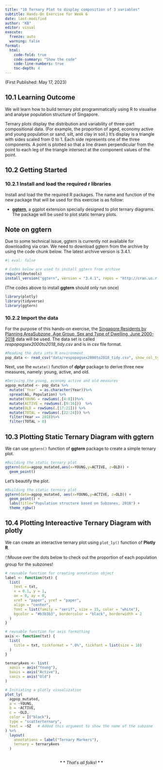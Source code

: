 ```yaml
---
title: "10 Ternary Plot to display composition of 3 variables"
subtitle: Hands-On Exercise for Week 6
date: last-modified
author: "KB"
editor: visual
execute:
  freeze: auto 
  warning: false
format:
  html:
    code-fold: true
    code-summary: "Show the code"
    code-line-numbers: true
    toc-depth: 4
---
```


(First Published: May 17, 2023)

## 10.1 Learning Outcome

We will learn how to build ternary plot programmatically using R to visualise and analyse population structure of Singapore.

Ternary plots display the distribution and variability of three-part compositional data. (For example, the proportion of aged, economy active and young population or sand, silt, and clay in soil.) It's display is a triangle with sides scaled from 0 to 1. Each side represents one of the three components. A point is plotted so that a line drawn perpendicular from the point to each leg of the triangle intersect at the component values of the point.

## 10.2 Getting Started

### 10.2.1 Install and load the required r libraries

Install and load the the required R packages. The name and function of the new package that will be used for this exercise is as follow:

-   [**ggtern**](http://www.ggtern.com/), a ggplot extension specially designed to plot ternary diagrams. The package will be used to plot static ternary plots.

::: callout-note
## Note on ggtern

Due to some technical issue, ggtern is currently not available for downloading via cran. We need to download ggtern from the archive by using the code chunk below. The latest archive version is 3.4.1.
:::

```r
#| eval: false

# Codes below are used to install ggtern from archive
require(devtools)
install_version("ggtern", version = "3.4.1", repos = "http://cran.us.r-project.org")
```

(The codes above to install **ggtern** should only run once)

```r
library(plotly)
library(tidyverse)
library(ggtern)
```

### 10.2.2 Import the data

For the purpose of this hands-on exercise, the [Singapore Residents by Planning AreaSubzone, Age Group, Sex and Type of Dwelling, June 2000-2018](https://www.singstat.gov.sg/find-data/search-by-theme/population/geographic-distribution/latest-data) data will be used. The data set is called *respopagsex2000to2018_tidy.csv* and is in csv file format.

```r
#Reading the data into R environment
pop_data <- read_csv("data/respopagsex2000to2018_tidy.csv", show_col_types = FALSE) 
```

Next, use the `mutate()` function of **dplyr** package to derive three new measures, namely: young, active, and old.

```r
#Deriving the young, economy active and old measures
agpop_mutated <- pop_data %>%
  mutate(`Year` = as.character(Year))%>%
  spread(AG, Population) %>%
  mutate(YOUNG = rowSums(.[4:8]))%>%
  mutate(ACTIVE = rowSums(.[9:16]))  %>%
  mutate(OLD = rowSums(.[17:21])) %>%
  mutate(TOTAL = rowSums(.[22:24])) %>%
  filter(Year == 2018)%>%
  filter(TOTAL > 0)
```

## 10.3 Plotting Static Ternary Diagram with **ggtern**

We can use `ggtern()` function of **ggtern** package to create a simple ternary plot.

```r
#Building the static ternary plot
ggtern(data=agpop_mutated,aes(x=YOUNG,y=ACTIVE, z=OLD)) +
  geom_point()
```

Let's beautify the plot.

```r
#Building the static ternary plot
ggtern(data=agpop_mutated, aes(x=YOUNG,y=ACTIVE, z=OLD)) +
  geom_point() +
  labs(title="Population structure based on Subzones, 2018") +
  theme_rgbw()
```

## 10.4 Plotting Intereactive Ternary Diagram with **plotly**

We can create an interactive ternary plot using `plot_ly()` function of **Plotly R**.

🖱️Mouse over the dots below to check out the proportion of each population group for the subzones!

```r
# reusable function for creating annotation object
label <- function(txt) {
  list(
    text = txt, 
    x = 0.1, y = 1,
    ax = 0, ay = 0,
    xref = "paper", yref = "paper", 
    align = "center",
    font = list(family = "serif", size = 15, color = "white"),
    bgcolor = "#b3b3b3", bordercolor = "black", borderwidth = 2
  )
}

# reusable function for axis formatting
axis <- function(txt) {
  list(
    title = txt, tickformat = ".0%", tickfont = list(size = 10)
  )
}

ternaryAxes <- list(
  aaxis = axis("Young"), 
  baxis = axis("Active"), 
  caxis = axis("Old")
)

# Initiating a plotly visualization 
plot_ly(
  agpop_mutated, 
  a = ~YOUNG, 
  b = ~ACTIVE, 
  c = ~OLD,
  color = I("black"), 
  type = "scatterternary",
  text = ~SZ   # Added this argument to show the name of the subzone
) %>%
  layout(
    annotations = label("Ternary Markers"), 
    ternary = ternaryAxes
  ) 
  
```

::: {style="text-align: center"}
$**That's$ $all$ $folks!**$
:::
